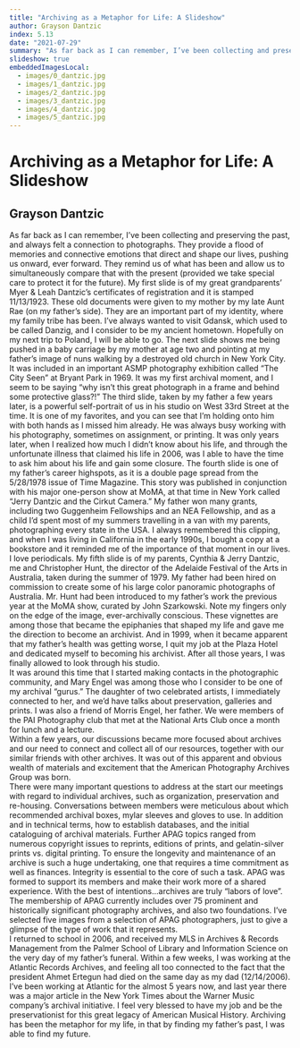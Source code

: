 ```yaml
---
title: "Archiving as a Metaphor for Life: A Slideshow"
author: Grayson Dantzic
index: 5.13
date: "2021-07-29"
summary: "As far back as I can remember, I’ve been collecting and preserving the past, and always felt a connection to photographs. They provide a flood of memories and connective emotions that direct and shape our lives, pushing us onward, ever forward. They remind us of what has been and allow us to simultaneously compare that with the present (provided we take special care to protect it for the future)."
slideshow: true
embeddedImagesLocal:
  - images/0_dantzic.jpg
  - images/1_dantzic.jpg
  - images/2_dantzic.jpg
  - images/3_dantzic.jpg
  - images/4_dantzic.jpg
  - images/5_dantzic.jpg
---
```


<TitleSlide>

# Archiving as a Metaphor for Life: A Slideshow

## Grayson Dantzic

</TitleSlide>

<TextSlide>
  As far back as I can remember, I’ve been collecting and preserving the past, and always felt a connection to photographs. They provide a flood of memories and connective emotions that direct and shape our lives, pushing us onward, ever forward. They remind us of what has been and allow us to simultaneously compare that with the present (provided we take special care to protect it for the future).
</TextSlide>

<TextSlide>
  My first slide is of my great grandparents’ Myer & Leah Dantzic’s certificates of registration and it is stamped 11/13/1923. These old documents were given to my mother by my late Aunt Rae (on my father’s side). They are an important part of my identity, where my family tribe has been. I’ve always wanted to visit Gdansk, which used to be called Danzig, and I consider to be my ancient hometown. Hopefully on my next trip to Poland, I will be able to go.
</TextSlide>

<CenterImageSlide image={props.localImages[1]}/>

<TextSlide>
  The next slide shows me being pushed in a baby carriage by my mother at age two and pointing at my father’s image of nuns walking by a destroyed old church in New York City. It was included in an important ASMP photography exhibition called “The City Seen” at Bryant Park in 1969. It was my first archival moment, and I seem to be saying “why isn’t this great photograph in a frame and behind some protective glass?!”
</TextSlide>

<CenterImageSlide image={props.localImages[2]} />

<TextSlide>
  The third slide, taken by my father a few years later, is a powerful self-portrait of us in his studio on West 33rd Street at the time. It is one of my favorites, and you can see that I’m holding onto him with both hands as I missed him already. He was always busy working with his photography, sometimes on assignment, or printing. It was only years later, when I realized how much I didn’t know about his life, and through the unfortunate illness that claimed his life in 2006, was I able to have the time to ask him about his life and gain some closure.
</TextSlide>

<CenterImageSlide image={props.localImages[3]} />

<TextSlide>
  The fourth slide is one of my father’s career highspots, as it is a double page spread from the 5/28/1978 issue of Time Magazine. This story was published in conjunction with his major one-person show at MoMA, at that time in New York called “Jerry Dantzic and the Cirkut Camera.” My father won many grants, including two Guggenheim Fellowships and an NEA Fellowship, and as a child I’d spent most of my summers travelling in a van with my parents, photographing every state in the USA. I always remembered this clipping, and when I was living in California in the early 1990s, I bought a copy at a bookstore and it reminded me of the importance of that moment in our lives. I love periodicals.
</TextSlide>

<CenterImageSlide image={props.localImages[4]} />

<TextSlide>
  My fifth slide is of my parents, Cynthia & Jerry Dantzic, me and Christopher Hunt, the director of the Adelaide Festival of the Arts in Australia, taken during the summer of 1979. My father had been hired on commission to create some of his large color panoramic photographs of Australia. Mr. Hunt had been introduced to my father’s work the previous year at the MoMA show, curated by John Szarkowski. Note my fingers only on the edge of the image, ever-archivally conscious.
</TextSlide>

<CenterImageSlide image={props.localImages[5]} />

<TextSlide>
These vignettes are among those that became the epiphanies that shaped my life and gave me the direction to become an archivist. And in 1999, when it became apparent that my father’s health was getting worse, I quit my job at the Plaza Hotel and dedicated myself to becoming his archivist. After all those years, I was finally allowed to look through his studio.
<br />
It was around this time that I started making contacts in the photographic community, and Mary Engel was among those who I consider to be one of my archival “gurus.” The daughter of two celebrated artists, I immediately connected to her, and we’d have talks about preservation, galleries and prints. I was also a friend of Morris Engel, her father. We were members of the PAI Photography club that met at the National Arts Club once a month for lunch and a lecture.
<br />
Within a few years, our discussions became more focused about archives and our need to connect and collect all of our resources, together with our similar friends with other archives. It was out of this apparent and obvious wealth of materials and excitement that the American Photography Archives Group was born.
<br />
There were many important questions to address at the start our meetings with regard to individual archives, such as organization, preservation and re-housing. Conversations between members were meticulous about which recommended archival boxes, mylar sleeves and gloves to use. In addition and in technical terms, how to establish databases, and the initial cataloguing of archival materials.
</TextSlide>

<CenterImageSlide image={props.localImages[0]} />

<TextSlide>
Further APAG topics ranged from numerous copyright issues to reprints, editions of prints, and gelatin-silver prints vs. digital printing. To ensure the longevity and maintenance of an archive is such a huge undertaking, one that requires a time commitment as well as finances. Integrity is essential to the core of such a task. APAG was formed to support its members and make their work more of a shared experience. With the best of intentions…archives are truly “labors of love”.
<br />
The membership of APAG currently includes over 75 prominent and historically significant photography archives, and also two foundations. I’ve selected five images from a selection of APAG photographers, just to give a glimpse of the type of work that it represents.
<br />
I returned to school in 2006, and received my MLS in Archives & Records Management from the Palmer School of Library and Information Science on the very day of my father’s funeral. Within a few weeks, I was working at the Atlantic Records Archives, and feeling all too connected to the fact that the president Ahmet Ertegun had died on the same day as my dad (12/14/2006).
<br />
I’ve been working at Atlantic for the almost 5 years now, and last year there was a major article in the New York Times about the Warner Music company’s archival initiative. I feel very blessed to have my job and be the preservationist for this great legacy of American Musical History. Archiving has been the metaphor for my life, in that by finding my father’s past, I was able to find my future.
</TextSlide>